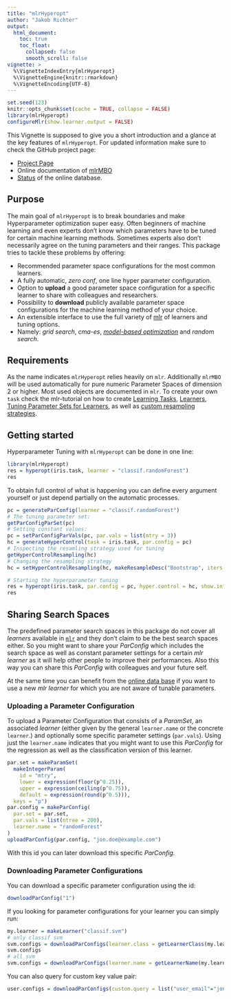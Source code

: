 ```yaml
---
title: "mlrHyperopt"
author: "Jakob Richter"
output:
  html_document:
    toc: true
    toc_float:
      collapsed: false
      smooth_scroll: false
vignette: >
  %\VignetteIndexEntry{mlrHyperopt}
  %\VignetteEngine{knitr::rmarkdown}
  %\VignetteEncoding{UTF-8}
---
```


```r
set.seed(123)
knitr::opts_chunk$set(cache = TRUE, collapse = FALSE)
library(mlrHyperopt)
configureMlr(show.learner.output = FALSE)
```

This Vignette is supposed to give you a short introduction and a glance at the key features of `mlrHyperopt`.
For updated information make sure to check the GitHub project page:

- [Project Page](https://github.com/jakob-r/mlrHyperopt/)
- Online documentation of [mlrMBO](https://jakob-r.github.io/mlrHyperopt/)
- [Status](http://mlrhyper.jakob-r.de/status.php) of the online database.

## Purpose

The main goal of `mlrHyperopt` is to break boundaries and make Hyperparameter optimization super easy.
Often beginners of machine learning and even experts don't know which parameters have to be tuned for certain machine learning methods.
Sometimes experts also don't necessarily agree on the tuning parameters and their ranges.
This package tries to tackle these problems by offering:

- Recommended parameter space configurations for the most common learners.
- A fully automatic, *zero conf*, one line hyper parameter configuration.
- Option to **upload** a good parameter space configuration for a specific learner to share with colleagues and researchers.
- Possibility to **download** publicly available parameter space configurations for the machine learning method of your choice.
- An extensible interface to use the full variety of [mlr](http://mlr-org.github.com/mlr) of learners and tuning options.
- Namely: *grid search*, *cma-es*, *[model-based optimization](http://mlr-org.github.com/mlr/mlrMBO)* and *random search*.

## Requirements

As the name indicates `mlrHyperopt` relies heavily on `mlr`.
Additionally `mlrMBO` will be used automatically for pure numeric Parameter Spaces of dimension 2 or higher.
Most used objects are documented in `mlr`. 
To create your own `task` check the mlr-tutorial on how to create [Learning Tasks](http://mlr-org.github.io/mlr-tutorial/release/html/task/index.html), [Learners](http://mlr-org.github.io/mlr-tutorial/release/html/learner/index.html), [Tuning Parameter Sets for Learners](http://mlr-org.github.io/mlr-tutorial/release/html/tune/index.html), as well as [custom resampling strategies](http://mlr-org.github.io/mlr-tutorial/release/html/resample/index.html).

## Getting started

Hyperparameter Tuning with `mlrHyperopt` can be done in one line:

```r
library(mlrHyperopt)
res = hyperopt(iris.task, learner = "classif.randomForest")
res
```

To obtain full control of what is happening you can define every argument yourself or just depend partially on the automatic processes.
```r
pc = generateParConfig(learner = "classif.randomForest")
# The tuning parameter set:
getParConfigParSet(pc)
# Setting constant values:
pc = setParConfigParVals(pc, par.vals = list(mtry = 3))
hc = generateHyperControl(task = iris.task, par.config = pc)
# Inspecting the resamling strategy used for tuning
getHyperControlResampling(hc)
# Changing the resampling strategy
hc = setHyperControlResampling(hc, makeResampleDesc("Bootstrap", iters = 3))

# Starting the hyperparameter tuning
res = hyperopt(iris.task, par.config = pc, hyper.control = hc, show.info = FALSE)
res
```

## Sharing Search Spaces

The predefined parameter search spaces in this package do not cover all _learners_ available in [`mlr`](https://github.com/mlr-org/mlr#-machine-learning-in-r) and they don't claim to be the best search spaces either. 
So you might want to share your _ParConfig_ which includes the search space as well as constant parameter settings for a certain _mlr learner_ as it will help other people to improve their performances.
Also this way you can share this _ParConfig_ with colleagues and your future self.

At the same time you can benefit from the [online data base](http://mlrhyperopt.jakob-r.de/status.php) if you want to use a new _mlr learner_ for which you are not aware of tunable parameters.

### Uploading a Parameter Configuration

To upload a Parameter Configuration that consists of a _ParamSet_, an associated _learner_ (either given by the general `learner.name` or the concrete `learner`.) and optionally some specific parameter settings (`par.vals`).
Using just the `learner.name` indicates that you might want to use this _ParConfig_ for the regression as well as the classification version of this learner.

```r
par.set = makeParamSet(
  makeIntegerParam(
    id = "mtry",
    lower = expression(floor(p^0.25)),
    upper = expression(ceiling(p^0.75)),
    default = expression(round(p^0.5))),
  keys = "p")
par.config = makeParConfig(
  par.set = par.set,
  par.vals = list(ntree = 200),
  learner.name = "randomForest"
)
uploadParConfig(par.config, "jon.doe@example.com")
```

With this id you can later download this specific _ParConfig_.

### Downloading Parameter Configurations

You can download a specific parameter configuration using the id:

```r
downloadParConfig("1")
```

If you looking for parameter configurations for your learner you can simply run:
```r
my.learner = makeLearner("classif.svm")
# only classif svm
svm.configs = downloadParConfigs(learner.class = getLearnerClass(my.learner))
svm.configs
# all svm
svm.configs = downloadParConfigs(learner.name = getLearnerName(my.learner))
```

You can also query for custom key value pair:
```r
user.configs = downloadParConfigs(custom.query = list("user_email"="jon.doe@example.com"))
```


